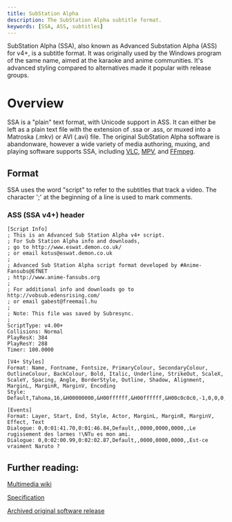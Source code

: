 ```yaml
---
title: SubStation Alpha
description: The SubStation Alpha subtitle format.
keywords: [SSA, ASS, subtitles]
---
```

SubStation Alpha (SSA), also known as Advanced Substation Alpha (ASS) for v4+, is a subtitle format. It was originally used by the Windows program of the same name, aimed at the karaoke and anime communities. It's advanced styling compared to alternatives made it popular with release groups.

# Overview
SSA is a "plain" text format, with Unicode support in ASS. It can either be left as a plain text file with the extension of .ssa or .ass, or muxed into a Matroska (.mkv) or AVI (.avi) file. The original SubStation Alpha software is abandonware, however a wide variety of media authoring, muxing, and playing software supports SSA, including [VLC](../video-players.mdx), [MPV](../video-players.mdx), and [FFmpeg](../utilities/ffmpeg.mdx).

## Format
SSA uses the word "script" to refer to the subtitles that track a video. The character ';' at the beginning of a line is used to mark comments.
### ASS (SSA v4+) header
```
[Script Info]
; This is an Advanced Sub Station Alpha v4+ script.
; For Sub Station Alpha info and downloads,
; go to http://www.eswat.demon.co.uk/
; or email kotus@eswat.demon.co.uk
; 
; Advanced Sub Station Alpha script format developed by #Anime-Fansubs@EfNET
; http://www.anime-fansubs.org
; 
; For additional info and downloads go to http://vobsub.edensrising.com/
; or email gabest@freemail.hu
; 
; Note: This file was saved by Subresync.
; 
ScriptType: v4.00+
Collisions: Normal
PlayResX: 384
PlayResY: 288
Timer: 100.0000

[V4+ Styles]
Format: Name, Fontname, Fontsize, PrimaryColour, SecondaryColour, OutlineColour, BackColour, Bold, Italic, Underline, StrikeOut, ScaleX, ScaleY, Spacing, Angle, BorderStyle, Outline, Shadow, Alignment, MarginL, MarginR, MarginV, Encoding
Style: Default,Tahoma,16,&H00000000,&H00ffffff,&H00ffffff,&H00c0c0c0,-1,0,0,0,100,100,0,0.00,1,2,3,2,20,20,20,1

[Events]
Format: Layer, Start, End, Style, Actor, MarginL, MarginR, MarginV, Effect, Text
Dialogue: 0,0:01:41.70,0:01:46.84,Default,,0000,0000,0000,,Le rugissement des larmes !\NTu es mon ami.
Dialogue: 0,0:02:00.99,0:02:02.87,Default,,0000,0000,0000,,Est-ce vraiment Naruto ?
```

## Further reading:
[Multimedia wiki](https://wiki.multimedia.cx/index.php/SubStation_Alpha)

[Specification](http://moodub.free.fr/video/ass-specs.doc)

[Archived original software release](https://web.archive.org/web/20030603235926/http://www.eswat.demon.co.uk/substation.html)